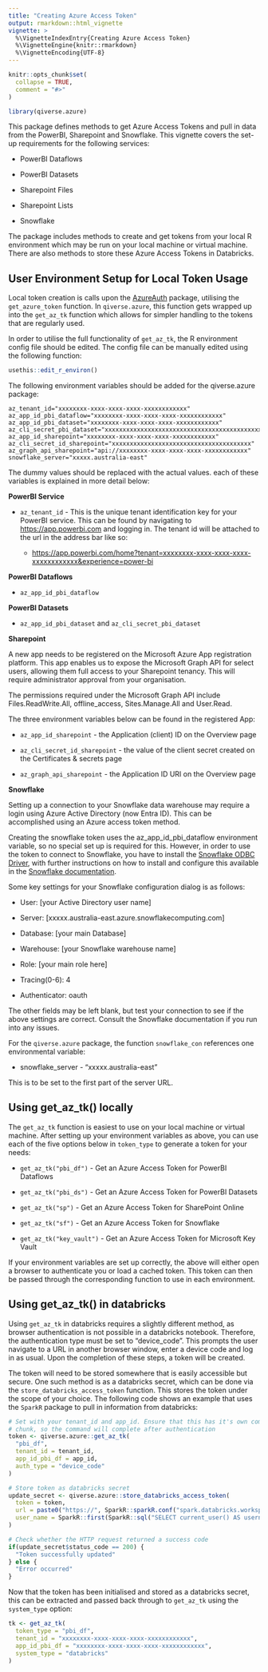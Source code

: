 ```yaml
---
title: "Creating Azure Access Token"
output: rmarkdown::html_vignette
vignette: >
  %\VignetteIndexEntry{Creating Azure Access Token}
  %\VignetteEngine{knitr::rmarkdown}
  %\VignetteEncoding{UTF-8}
---
```


```r
knitr::opts_chunk$set(
  collapse = TRUE,
  comment = "#>"
)
```

```r
library(qiverse.azure)
```

This package defines methods to get Azure Access Tokens and pull in data from the PowerBI, Sharepoint and Snowflake. This vignette covers the set-up requirements for the following services:

-   PowerBI Dataflows

-   PowerBI Datasets

-   Sharepoint Files

-   Sharepoint Lists

-   Snowflake

The package includes methods to create and get tokens from your local R environment which may be run on your local machine or virtual machine. There are also methods to store these Azure Access Tokens in Databricks.

## User Environment Setup for Local Token Usage

Local token creation is calls upon the [AzureAuth](https://github.com/Azure/AzureAuth) package, utilising the `get_azure_token` function. In `qiverse.azure`, this function gets wrapped up into the `get_az_tk` function which allows for simpler handling to the tokens that are regularly used.

In order to utilise the full functionality of `get_az_tk`, the R environment config file should be edited. The config file can be manually edited using the following function:

``` r
usethis::edit_r_environ()
```

The following environment variables should be added for the qiverse.azure package:

```         
az_tenant_id="xxxxxxxx-xxxx-xxxx-xxxx-xxxxxxxxxxxx"
az_app_id_pbi_dataflow="xxxxxxxx-xxxx-xxxx-xxxx-xxxxxxxxxxxx"
az_app_id_pbi_dataset="xxxxxxxx-xxxx-xxxx-xxxx-xxxxxxxxxxxx"
az_cli_secret_pbi_dataset="xxxxxxxxxxxxxxxxxxxxxxxxxxxxxxxxxxxxxxxxxxxxx"
az_app_id_sharepoint="xxxxxxxx-xxxx-xxxx-xxxx-xxxxxxxxxxxx"
az_cli_secret_id_sharepoint="xxxxxxxxxxxxxxxxxxxxxxxxxxxxxxxxxxxxxxx"
az_graph_api_sharepoint="api://xxxxxxxx-xxxx-xxxx-xxxx-xxxxxxxxxxxx"
snowflake_server="xxxxx.australia-east"
```

The dummy values should be replaced with the actual values. each of these variables is explained in more detail below:

**PowerBI Service**

-   `az_tenant_id` - This is the unique tenant identification key for your PowerBI service. This can be found by navigating to <https://app.powerbi.com> and logging in. The tenant id will be attached to the url in the address bar like so:

    -   <https://app.powerbi.com/home?tenant=xxxxxxxx-xxxx-xxxx-xxxx-xxxxxxxxxxxx&experience=power-bi>

**PowerBI Dataflows**

-   `az_app_id_pbi_dataflow`

**PowerBI Datasets**

-   `az_app_id_pbi_dataset` and `az_cli_secret_pbi_dataset`

**Sharepoint**

A new app needs to be registered on the Microsoft Azure App registration platform. This app enables us to expose the Microsoft Graph API for select users, allowing them full access to your Sharepoint tenancy. This will require administrator approval from your organisation.

The permissions required under the Microsoft Graph API include Files.ReadWrite.All, offline_access, Sites.Manage.All and User.Read.

The three environment variables below can be found in the registered App:

-   `az_app_id_sharepoint` - the Application (client) ID on the Overview page

-   `az_cli_secret_id_sharepoint` - the value of the client secret created on the Certificates & secrets page

-   `az_graph_api_sharepoint` - the Application ID URI on the Overview page

**Snowflake**

Setting up a connection to your Snowflake data warehouse may require a login using Azure Active Directory (now Entra ID). This can be accomplished using an Azure access token method.

Creating the snowflake token uses the az_app_id_pbi_dataflow environment variable, so no special set up is required for this. However, in order to use the token to connect to Snowflake, you have to install the [Snowflake ODBC Driver](https://developers.snowflake.com/odbc/), with further instructions on how to install and configure this available in the [Snowflake documentation](https://docs.snowflake.com/developer-guide/odbc/odbc-windows).

Some key settings for your Snowflake configuration dialog is as follows:

-   User: [your Active Directory user name]

-   Server: [xxxxx.australia-east.azure.snowflakecomputing.com]

-   Database: [your main Database]

-   Warehouse: [your Snowflake warehouse name]

-   Role: [your main role here]

-   Tracing(0-6): 4

-   Authenticator: oauth

The other fields may be left blank, but test your connection to see if the above settings are correct. Consult the Snowflake documentation if you run into any issues.

For the `qiverse.azure` package, the function `snowflake_con` references one environmental variable:

-   snowflake_server - "xxxxx.australia-east"

This is to be set to the first part of the server URL.

## Using get_az_tk() locally

The `get_az_tk` function is easiest to use on your local machine or virtual machine. After setting up your environment variables as above, you can use each of the five options below in `token_type` to generate a token for your needs:

-   `get_az_tk("pbi_df")` - Get an Azure Access Token for PowerBI Dataflows

-   `get_az_tk("pbi_ds")` - Get an Azure Access Token for PowerBI Datasets

-   `get_az_tk("sp")` - Get an Azure Access Token for SharePoint Online

-   `get_az_tk("sf")` - Get an Azure Access Token for Snowflake

-   `get_az_tk("key_vault")` - Get an Azure Access Token for Microsoft Key Vault

If your environment variables are set up correctly, the above will either open a browser to authenticate you or load a cached token. This token can then be passed through the corresponding function to use in each environment.

## Using get_az_tk() in databricks

Using `get_az_tk` in databricks requires a slightly different method, as browser authentication is not possible in a databricks notebook. Therefore, the authentication type must be set to "device_code". This prompts the user navigate to a URL in another browser window, enter a device code and log in as usual. Upon the completion of these steps, a token will be created.

The token will need to be stored somewhere that is easily accessible but secure. One such method is as a databricks secret, which can be done via the `store_databricks_access_token` function. This stores the token under the scope of your choice. The following code shows an example that uses the `SparkR` package to pull in information from databricks:

``` r
# Set with your tenant_id and app_id. Ensure that this has it's own command
# chunk, so the command will complete after authentication
token <- qiverse.azure::get_az_tk(
  "pbi_df",
  tenant_id = tenant_id,
  app_id_pbi_df = app_id,
  auth_type = "device_code"
)

# Store token as databricks secret
update_secret <- qiverse.azure::store_databricks_access_token(
  token = token,
  url = paste0("https://", SparkR::sparkR.conf("spark.databricks.workspaceUrl")),
  user_name = SparkR::first(SparkR::sql("SELECT current_user() AS username"))$username
)

# Check whether the HTTP request returned a success code
if(update_secret$status_code == 200) {
  "Token successfully updated"
} else {
  "Error occurred"
}
```

Now that the token has been initialised and stored as a databricks secret, this can be extracted and passed back through to `get_az_tk` using the `system_type` option:

``` r
tk <- get_az_tk(
  token_type = "pbi_df", 
  tenant_id = "xxxxxxxx-xxxx-xxxx-xxxx-xxxxxxxxxxxx",
  app_id_pbi_df = "xxxxxxxx-xxxx-xxxx-xxxx-xxxxxxxxxxxx",
  system_type = "databricks"
)
```
